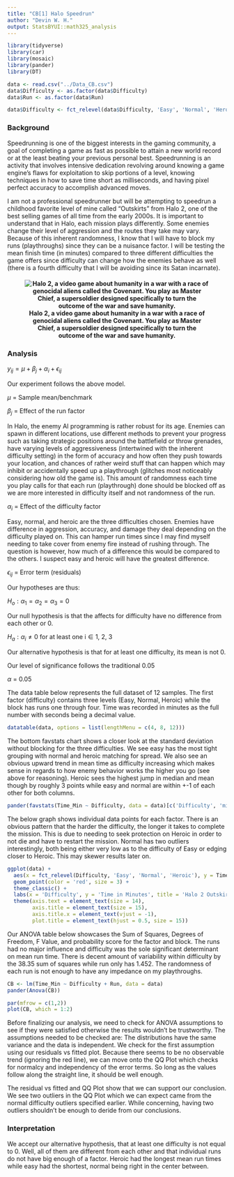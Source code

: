 ---
title: "CB[1] Halo Speedrun"
author: "Devin W. H."
output: StatsBYUI::math325_analysis
---

```{r load_library, include=FALSE}

library(tidyverse)
library(car)
library(mosaic)
library(pander)
library(DT)

```

```{r load_data, include=FALSE}

data <- read.csv("../Data_CB.csv")
data$Difficulty <- as.factor(data$Difficulty)
data$Run <- as.factor(data$Run)

data$Difficulty <- fct_relevel(data$Difficulty, 'Easy', 'Normal', 'Heroic')

```

### Background

Speedrunning is one of the biggest interests in the gaming community, a goal of completing a game as fast as possible to attain a new world record or at the least beating your previous personal best. Speedrunning is an activity that involves intensive dedication revolving around knowing a game engine's flaws for exploitation to skip portions of a level, knowing techniques in how to save time short as milliseconds, and having pixel perfect accuracy to accomplish advanced moves.

I am not a professional speedrunner but will be attempting to speedrun a childhood favorite level of mine called "Outskirts" from Halo 2, one of the best selling games of all time from the early 2000s. It is important to understand that in Halo, each mission plays differently. Some enemies change their level of aggression and the routes they take may vary. Because of this inherent randomness, I know that I will have to block my runs (playthroughs) since they can be a nuisance factor. I will be testing the mean finish time (in minutes) compared to three different difficulties the game offers since difficulty can change how the enemies behave as well (there is a fourth difficulty that I will be avoiding since its Satan incarnate).

<h4 align = 'center'> ![Halo 2, a video game about humanity in a war with a race of genocidal aliens called the Covenant. You play as Master Chief, a supersoldier designed specifically to turn the outcome of the war and save humanity.](../Pictures/halo.jpg) </h4>

### Analysis

$y_{ij} = \mu + \beta_j + \alpha_i + \epsilon_{ij}$

Our experiment follows the above model.

$\mu$ = Sample mean/benchmark

$\beta_j$ = Effect of the run factor

In Halo, the enemy AI programming is rather robust for its age. Enemies can spawn in different locations, use different methods to prevent your progress such as taking strategic positions around the battlefield or throw grenades, have varying levels of aggressiveness (intertwined with the inherent difficulty setting) in the form of accuracy and how often they push towards your location, and chances of rather weird stuff that can happen which may inhibit or accidentally speed up a playthrough (glitches most noticeably considering how old the game is). This amount of randomness each time you play calls for that each run (playthrough) done should be blocked off as we are more interested in difficulty itself and not randomness of the run.

$\alpha_i$ = Effect of the difficulty factor

Easy, normal, and heroic are the three difficulties chosen. Enemies have difference in aggression, accuracy, and damage they deal depending on the difficulty played on. This can hamper run times since I may find myself needing to take cover from enemy fire instead of rushing through. The question is however, how much of a difference this would be compared to the others. I suspect easy and heroic will have the greatest difference.

$\epsilon_{ij}$ = Error term (residuals)

Our hypotheses are thus:

$H_o : \alpha_1 = \alpha_2 = \alpha_3 = 0$

Our null hypothesis is that the affects for difficulty have no difference from each other or 0.

$H_a : \alpha_i \ne 0 \text{ for at least one i} \in \text{{1, 2, 3}}$

Our alternative hypothesis is that for at least one difficulty, its mean is not 0.

Our level of significance follows the traditional 0.05

$\alpha$ = 0.05

The data table below represents the full dataset of 12 samples. The first factor (difficulty) contains three levels (Easy, Normal, Heroic) while the block has runs one through four. Time was recorded in minutes as the full number with seconds being a decimal value.

```{r echo=FALSE}

datatable(data, options = list(lengthMenu = c(4, 8, 12)))

```

The bottom favstats chart shows a closer look at the standard deviation without blocking for the three difficulties. We see easy has the most tight grouping with normal and heroic matching for spread. We also see an obvious upward trend in mean time as difficulty increasing which makes sense in regards to how enemy behavior works the higher you go (see above for reasoning). Heroic sees the highest jump in median and mean though by roughly 3 points while easy and normal are within +-1 of each other for both columns.

```{r echo=FALSE}

pander(favstats(Time_Min ~ Difficulty, data = data)[c('Difficulty', 'min', 'median', 'max', 'mean', 'sd', 'n')])

```


The below graph shows individual data points for each factor. There is an obvious pattern that the harder the difficulty, the longer it takes to complete the mission. This is due to needing to seek protection on Heroic in order to not die and have to restart the mission. Normal has two outliers interestingly, both being either very low as to the difficulty of Easy or edging closer to Heroic. This may skewer results later on.

```{r echo=FALSE}

ggplot(data) +
  aes(x = fct_relevel(Difficulty, 'Easy', 'Normal', 'Heroic'), y = Time_Min) +
  geom_point(color = 'red', size = 3) +
  theme_classic() +
  labs(x = 'Difficulty', y = 'Time in Minutes', title = 'Halo 2 Outskirts Speedrun Time') +
  theme(axis.text = element_text(size = 14),
        axis.title = element_text(size = 15),
        axis.title.x = element_text(vjust = -1),
        plot.title = element_text(hjust = 0.5, size = 15))

```

Our ANOVA table below showcases the Sum of Squares, Degrees of Freedom, F Value, and probability score for the factor and block. The runs had no major influence and difficulty was the sole significant determinant on mean run time. There is decent amount of variability within difficulty by the 38.35 sum of squares while run only has 1.452. The randomness of each run is not enough to have any impedance on my playthroughs.

```{r echo=FALSE}

CB <- lm(Time_Min ~ Difficulty + Run, data = data)
pander(Anova(CB))

par(mfrow = c(1,2))
plot(CB, which = 1:2)

```

Before finalizing our analysis, we need to check for ANOVA assumptions to see if they were satisfied otherwise the results wouldn't be trustworthy. The assumptions needed to be checked are: The distributions have the same variance and the data is independent. We check for the first assumption using our residuals vs fitted plot. Because there seems to be no observable trend (ignoring the red line), we can move onto the QQ Plot which checks for normalcy and independency of the error terms. So long as the values follow along the straight line, it should be well enough.

The residual vs fitted and QQ Plot show that we can support our conclusion. We see two outliers in the QQ Plot which we can expect came from the normal difficulty outliers specified earlier. While concerning, having two outliers shouldn't be enough to deride from our conclusions.

### Interpretation

We accept our alternative hypothesis, that at least one difficulty is not equal to 0. Well, all of them are different from each other and that individual runs do not have big enough of a factor. Heroic had the longest mean run times while easy had the shortest, normal being right in the center between.